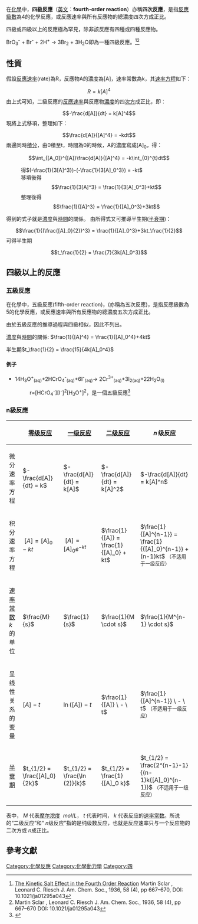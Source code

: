 在[[化學|化學]]中，'''四級反應'''（[[英文|英文]]：'''fourth-order reaction'''）亦稱'''四次反應'''，是指[[反應級數|反應級數]]為4的化學反應，或反應速率與所有反應物的總濃度四次方成正比。

四級或四級以上的反應極為罕見，除非該反應有四種或四種反應物。

BrO<sub>3</sub><sup>-</sup> + Br<sup>-</sup> + 2H<sup>+</sup> → 3Br<sub>2</sub> + 3H<sub>2</sub>O即為一種四級反應。<ref>[http://pubs.acs.org/doi/abs/10.1021/ja01304a016 The Kinetic Salt Effect in the Fourth Order Reaction] {{Wayback|url=http://pubs.acs.org/doi/abs/10.1021/ja01304a016 |date=20210507035742 }} Martin Sclar , Leonard C. Riesch J. Am. Chem. Soc., 1936, 58 (4), pp 667–670, DOI: 10.1021/ja01295a043</ref><ref>Martin Sclar , Leonard C. Riesch
J. Am. Chem. Soc., 1936, 58 (4), pp 667–670 DOI: 10.1021/ja01295a043</ref>

== 性質 ==
假設[[反應速率|反應速率]](rate)為R，反應物A的濃度為[A]，速率常數為k，其[[速率方程|速率方程]]如下：
:<math>R=k[A]^4</math>
由上式可知，二級反應的[[反應速率|反應速率]]與反應物[[濃度|濃度]]的四[[次方|次方]]成正比，即：
:<math>-\frac{d[A]}{dt} = k[A]^4</math>
現將上式移項，整理如下：
:<math>\frac{d[A]}{[A]^4} = -kdt</math>
兩邊同時[[積分|積分]]，由0積至t，時間為0的時候，A的濃度寫成[A]<sub>0</sub>，得：
:<math>\int_{[A_0]}^{[A]}\frac{d[A]}{[A]^4} = -k\int_{0}^{t}dt</math>
:得<math>(-\frac{1}{3[A]^3})-(-\frac{1}{3[A]_0^3}) = -kt</math>
:移項後得:<math>\frac{1}{3[A]^3} = \frac{1}{3[A]_0^3}+kt</math>
:整理後得:<math>\frac{1}{[A]^3} = \frac{1}{[A]_0^3}+3kt</math>
得到的式子就是[[濃度|濃度]]與[[時間|時間]]的關係。
由所得式又可推導半生期([[半衰期|半衰期]])：
:<math>\frac{1}{(\frac{[A]_0}{2})^3} = \frac{1}{[A]_0^3}+3kt_\frac{1}{2}</math>
可得半生期
:<math>t_\frac{1}{2} = \frac{7}{3k[A]_0^3}</math>

== 四級以上的反應 ==
=== 五級反應 ===
在化學中，五級反應(fifth-order reaction)，(亦稱為五次反應)，是指反應級數為5的化學反應，或反應速率與所有反應物的總濃度五次方成正比。

由於五級反應的推導過程與四級相似，因此不列出。

[[濃度|濃度]]與[[時間|時間]]的關係:
<math>\frac{1}{[A]^4} = \frac{1}{[A]_0^4}+4kt</math>

半生期<math>t_\frac{1}{2} = \frac{15}{4k[A]_0^4}</math>

====例子====
*14H<sub>3</sub>O<sup>+</sup><sub>(aq)</sub>+2HCrO<sub>4</sub><sup>-</sup><sub>(aq)</sub>+6I<sup>-</sup><sub>(aq)</sub>→ 2Cr<sup>3+</sup><sub>(aq)</sub>+3I<sub>2</sub><sub>(aq)</sub>+22H<sub>2</sub>O<sub>(l)</sub>
*:r=[HCrO<sub>4</sub><sup>-</sup>][I<sup>-</sup>]<sup>2</sup>[H<sub>3</sub>O<sup>+</sup>]<sup>2</sup>，是一個五級反應<ref name="5th">{{cite book | title=Principles of Chemistry: The Molecular Science | publisher=Cengage Learning | author=John W. Moore, Conrad L. Stanitski, Peter C. Jurs | year=2009 | pages=426 | isbn=9780495390794}}</ref>

=== n級反應 ===
{| class="wikitable"
!
![[零级反应|零级反应]]
![[一级反应|一级反应]]
![[二级反应|二级反应]]
!<math>n\,</math>级反应
|-
|微分速率方程
|<math>-\frac{d[A]}{dt} = k</math>
|<math>-\frac{d[A]}{dt} = k[A]</math>
|<math>-\frac{d[A]}{dt} = k[A]^2</math>
|<math>-\frac{d[A]}{dt} = k[A]^n</math>
|-
|积分速率方程
|<math>\ [A] = [A]_0 - kt</math>
|<math>\ [A] = [A]_0 e^{-kt}</math>
|<math>\frac{1}{[A]} = \frac{1}{[A]_0} + kt</math>
|<math>\frac{1}{[A]^{n-1}} = \frac{1}{{[A]_0}^{n-1}} + (n-1)kt</math>
<small>（不适用于一级反应）</small>
|-
|[[速率常数|速率常数]] <math>k\,</math> 的单位
|<math>\frac{M}{s}</math>
|<math>\frac{1}{s}</math>
|<math>\frac{1}{M \cdot s}</math>
|<math>\frac{1}{M^{n-1} \cdot s}</math>
|-
|呈线性关系的变量
|<math>[A] \ - \ t</math>
|<math>\ln ([A]) \ - \ t </math>
|<math>\frac{1}{[A]} \ - \ t</math>
|<math>\frac{1}{[A]^{n-1}} \ - \ t</math>
<small>（不适用于一级反应）</small>
|-
|[[半衰期|半衰期]]
|<math>t_{1/2} = \frac{[A]_0}{2k}</math>
|<math>t_{1/2} = \frac{\ln (2)}{k}</math>
|<math>t_{1/2} = \frac{1}{[A]_0 k}</math>
|<math>t_{1/2} = \frac{2^{n-1}-1}{(n-1)k{[A]_0}^{n-1}}</math>
<small>（不适用于一级反应）</small>
|}

表中，<math>\ M</math> 代表[[摩尔浓度|摩尔浓度]] <math>\ mol/L</math>，<math>\ t</math> 代表时间，<math>\ k</math> 代表反应的[[速率常数|速率常数]]。所说的“二级反应”和“<math>\ n</math>级反应”指的是纯级数反应，也就是反应速率只与一个反应物的二次方或<math>\ n</math>成正比。

== 參考文獻 ==
<references/>

{{反應級數}}

[[Category:化學反應|Category:化學反應]]
[[Category:化學動力學|Category:化學動力學]]
[[Category:四|Category:四]]
